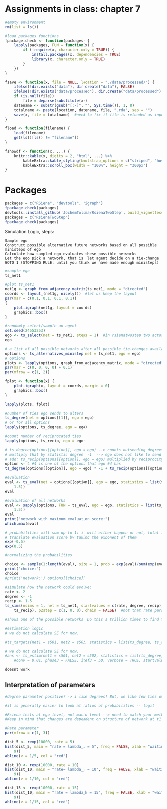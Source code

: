 
# Assignments in class: chapter 7
```r
#empty environment
rm(list = ls())

#load packages functions
fpackage.check <- function(packages) {
    lapply(packages, FUN = function(x) {
        if (!require(x, character.only = TRUE)) {
            install.packages(x, dependencies = TRUE)
            library(x, character.only = TRUE)
        }
    })
}

fsave <- function(x, file = NULL, location = "./data/processed/") {
    ifelse(!dir.exists("data"), dir.create("data"), FALSE)
    ifelse(!dir.exists("data/processed"), dir.create("data/processed"), FALSE)
    if (is.null(file))
        file = deparse(substitute(x))
    datename <- substr(gsub("[:-]", "", Sys.time()), 1, 8)
    totalname <- paste(location, datename, file, ".rda", sep = "")
    save(x, file = totalname)  #need to fix if file is reloaded as input name, not as x. 
}

fload <- function(filename) {
    load(filename)
    get(ls()[ls() != "filename"])
}

fshowdf <- function(x, ...) {
    knitr::kable(x, digits = 2, "html", ...) %>%
        kableExtra::kable_styling(bootstrap_options = c("striped", "hover")) %>%
        kableExtra::scroll_box(width = "100%", height = "300px")
}
```
# Packages
```r
packages = c("RSiena", "devtools", "igraph")
fpackage.check(packages)
devtools::install_github('JochemTolsma/RsienaTwoStep', build_vignettes=TRUE)
packages = c("RsienaTwoStep")
fpackage.check(packages)
```
Simulation Logic, steps:

    Sample ego
    Construct possible alternative future networks based on all possible ministeps of ego
    Calculate how sampled ego evaluates these possible networks
    Let the ego pick a network, that is, let agent decide on a tie-change
    GOTO 1 (STOPPING RULE: until you think we have made enough ministeps)

```r
#Sample ego
ts_net1
```


```r
#plot ts_net1
net1g <- graph_from_adjacency_matrix(ts_net1, mode = "directed")
coords <- layout_(net1g, nicely())  #let us keep the layout
par(mar = c(0.1, 0.1, 0.1, 0.1))
{
    plot.igraph(net1g, layout = coords)
    graphics::box()
}
```


```r
#randomly select/sample an agent
set.seed(24553253)
ego <- ts_select(net = ts_net1, steps = 1)  #in rsienatwostep two actors may make a change together but here not
ego
```

```r
# a list of all possible networks after all possible tie-changes available to an ego given the current network
options <- ts_alternatives_ministep(net = ts_net1, ego = ego)
# options
plots <- lapply(options, graph_from_adjacency_matrix, mode = "directed")
par(mar = c(0, 0, 0, 0) + 0.1)
par(mfrow = c(1, 2))

fplot <- function(x) {
    plot.igraph(x, layout = coords, margin = 0)
    graphics::box()
}

lapply(plots, fplot)
```

```r
#number of ties ego sends to alters
ts_degree(net = options[[1]], ego = ego)
# or for all options
lapply(options, ts_degree, ego = ego)
```
```r
#count number of reciprocated ties
lapply(options, ts_recip, ego = ego)
```
```r
# ts_degree(options[[option]], ego = ego) --> counts outsending degrees for ego #4
# multiply that by statistic degree: -1  --> ego does not like to send ties
# add: ts_recip(options[[option]], ego = ego) multiplied by reciprocity parameter: 1.5   --> ego likes reciprocated ties
option <- 4 #4 is one of the options that ego #4 has
ts_degree(options[[option]], ego = ego) * -1 + ts_recip(options[[option]], ego = ego) * 1.5
```
```r
#evaluation
eval <- ts_eval(net = options[[option]], ego = ego, statistics = list(ts_degree, ts_recip), parameters = c(-1,
    1.5))
eval
```
```r
#evaluation of all networks
eval <- sapply(options, FUN = ts_eval, ego = ego, statistics = list(ts_degree, ts_recip), parameters = c(-1,
    1.5))
eval
print("network with maximum evaluation score:")
which.max(eval)
```
```r
# probabilities will sum up to 1: it will either happen or not, total is 1
# translate evaluation score by taking the exponent of them
exp(-0.5)
exp(0.5)
```
```r
#normalizing the probabilities

choice <- sample(1:length(eval), size = 1, prob = exp(eval)/sum(exp(eval)))
print("choice:")
choice
#print('network:') options[[choice]]
```

```r
#simulate how the network could evolve:
rate <- 2
degree <- -1
recip <- 1.5
ts_sims(nsims = 1, net = ts_net1, startvalues = c(rate, degree, recip), statistics = list(ts_degree,
    ts_recip), p2step = c(1, 0, 0), chain = FALSE)  #not that rate parameter is automatically included. 

#shows one of the possible networks. Do this a trillion times to find the most likely
```
```r
#estimation logic
# we do not calculate SE for now.

#ts_targets(net1 = s501, net2 = s502, statistics = list(ts_degree, ts_recip))

# we do not calculate SE for now.
#ans <- ts_estim(net1 = s501, net2 = s502, statistics = list(ts_degree, ts_recip), p2step = c(1, 0, 0),
    #conv = 0.01, phase3 = FALSE, itef3 = 50, verbose = TRUE, startvalues = )

doesnt work
```
## Interpretation of parameters
```r
#degree parameter positive? -> i like degrees! But, we like few ties over many ties.

#it is generally easier to look at ratios of probabilities -- logit

#Rsiena tests at ego level, not macro level --> need to match your methods, relative importance statistics; parameters, simulations
#Keep in mind that changes are dependent on structure of network at t1

```

```r
#Rate parameter
par(mfrow = c(1, 3))

dist_5 <- rexp(10000, rate = 5)
hist(dist_5, main = "rate = lambda_i = 5", freq = FALSE, xlab = "waiting times", xlim = c(0, 2), ylim = c(0,
    9))
abline(v = 1/5, col = "red")

dist_10 <- rexp(10000, rate = 10)
hist(dist_10, main = "rate= lambda_j = 10", freq = FALSE, xlab = "waiting times", xlim = c(0, 2), ylim = c(0,
    9))
abline(v = 1/10, col = "red")

dist_15 <- rexp(10000, rate = 15)
hist(dist_10, main = "rate = lambda_k = 15", freq = FALSE, xlab = "waiting times", xlim = c(0, 2), ylim = c(0,
    9))
abline(v = 1/15, col = "red")
```
























